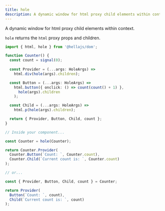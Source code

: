 ```yaml
---
title: hole
description: A dynamic window for html proxy child elements within context.
---
```


A dynamic window for html proxy child elements within context.

`hole` returns the `html` proxy props and children.

```typescript
import { html, hole } from '@hellajs/dom';

function Counter() {
  const count = signal(0);
  
  const Provider = (...args: HoleArgs) =>
    html.div(hole(args).children);

  const Button = (...args: HoleArgs) =>
    html.button({ onclick: () => count(count() + 1) },
      hole(args).children
    );

  const Child = (...args: HoleArgs) =>
    html.p(hole(args).children);

  return { Provider, Button, Child, count };
}

// Inside your component...

const Counter = hole(Counter);

return Counter.Provider(
  Counter.Button(`Count: `, Counter.count),
  Counter.Child(`Current count is: `, Counter.count)
);

// or...

const { Provider, Button, Child, count } = Counter;

return Provider(
  Button(`Count: `, count),
  Child(`Current count is: `, count)
);
```
